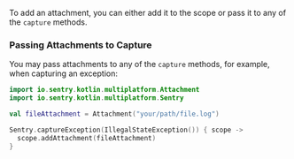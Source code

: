 To add an attachment, you can either add it to the scope or pass it to any of the `capture` methods.

### Passing Attachments to Capture

You may pass attachments to any of the `capture` methods, for example, when capturing an exception:

```kotlin
import io.sentry.kotlin.multiplatform.Attachment
import io.sentry.kotlin.multiplatform.Sentry

val fileAttachment = Attachment("your/path/file.log")

Sentry.captureException(IllegalStateException()) { scope ->
  scope.addAttachment(fileAttachment)
}
```
